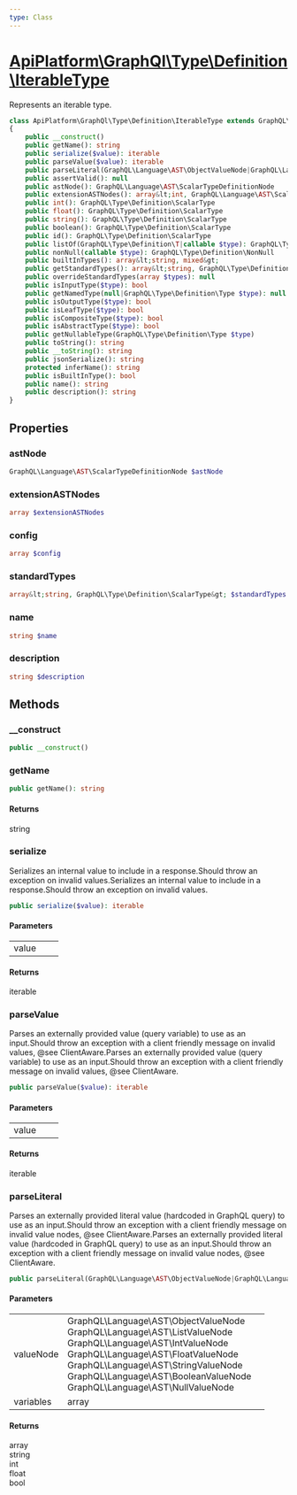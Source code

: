 ```yaml
---
type: Class
---
```


# [ApiPlatform\GraphQl\Type\Definition\IterableType](/docs/vmain/reference/GraphQl/Type/Definition/IterableType)

Represents an iterable type.


```php
class ApiPlatform\GraphQl\Type\Definition\IterableType extends GraphQL\Type\Definition\ScalarType implements JsonSerializable, Stringable, GraphQL\Type\Definition\OutputType, GraphQL\Type\Definition\InputType, GraphQL\Type\Definition\LeafType, GraphQL\Type\Definition\NullableType, GraphQL\Type\Definition\NamedType, `<a href="/docs/vmain/reference/GraphQl/Type/Definition/TypeInterface">ApiPlatform\GraphQl\Type\Definition\TypeInterface</a>`
{
    public __construct()
    public getName(): string
    public serialize($value): iterable
    public parseValue($value): iterable
    public parseLiteral(GraphQL\Language\AST\ObjectValueNode|GraphQL\Language\AST\ListValueNode|GraphQL\Language\AST\IntValueNode|GraphQL\Language\AST\FloatValueNode|GraphQL\Language\AST\StringValueNode|GraphQL\Language\AST\BooleanValueNode|GraphQL\Language\AST\NullValueNode $valueNode, null|array $variables): array|string|int|float|bool
    public assertValid(): null
    public astNode(): GraphQL\Language\AST\ScalarTypeDefinitionNode
    public extensionASTNodes(): array&lt;int, GraphQL\Language\AST\ScalarTypeExtensionNode&gt;
    public int(): GraphQL\Type\Definition\ScalarType
    public float(): GraphQL\Type\Definition\ScalarType
    public string(): GraphQL\Type\Definition\ScalarType
    public boolean(): GraphQL\Type\Definition\ScalarType
    public id(): GraphQL\Type\Definition\ScalarType
    public listOf(GraphQL\Type\Definition\T|callable $type): GraphQL\Type\Definition\ListOfType[]
    public nonNull(callable $type): GraphQL\Type\Definition\NonNull
    public builtInTypes(): array&lt;string, mixed&gt;
    public getStandardTypes(): array&lt;string, GraphQL\Type\Definition\ScalarType&gt;
    public overrideStandardTypes(array $types): null
    public isInputType($type): bool
    public getNamedType(null|GraphQL\Type\Definition\Type $type): null
    public isOutputType($type): bool
    public isLeafType($type): bool
    public isCompositeType($type): bool
    public isAbstractType($type): bool
    public getNullableType(GraphQL\Type\Definition\Type $type)
    public toString(): string
    public __toString(): string
    public jsonSerialize(): string
    protected inferName(): string
    public isBuiltInType(): bool
    public name(): string
    public description(): string
}
```
## Properties
### astNode

```php
GraphQL\Language\AST\ScalarTypeDefinitionNode $astNode
```



### extensionASTNodes

```php
array $extensionASTNodes
```



### config

```php
array $config
```



### standardTypes

```php
array&lt;string, GraphQL\Type\Definition\ScalarType&gt; $standardTypes
```



### name

```php
string $name
```



### description

```php
string $description
```



## Methods

### __construct



```php
public __construct()
```

### getName



```php
public getName(): string
```

#### Returns

string

### serialize

Serializes an internal value to include in a response.Should throw an exception on invalid values.Serializes an internal value to include in a response.Should throw an exception on invalid values.

```php
public serialize($value): iterable
```

#### Parameters

<table><tbody>
<tr><td>value</td><td></td><td></td></tr>
</tbody>
</table>

#### Returns

iterable

### parseValue

Parses an externally provided value (query variable) to use as an input.Should throw an exception with a client friendly message on invalid values, @see ClientAware.Parses an externally provided value (query variable) to use as an input.Should throw an exception with a client friendly message on invalid values, @see ClientAware.

```php
public parseValue($value): iterable
```

#### Parameters

<table><tbody>
<tr><td>value</td><td></td><td></td></tr>
</tbody>
</table>

#### Returns

iterable

### parseLiteral

Parses an externally provided literal value (hardcoded in GraphQL query) to use as an input.Should throw an exception with a client friendly message on invalid value nodes, @see ClientAware.Parses an externally provided literal value (hardcoded in GraphQL query) to use as an input.Should throw an exception with a client friendly message on invalid value nodes, @see ClientAware.

```php
public parseLiteral(GraphQL\Language\AST\ObjectValueNode|GraphQL\Language\AST\ListValueNode|GraphQL\Language\AST\IntValueNode|GraphQL\Language\AST\FloatValueNode|GraphQL\Language\AST\StringValueNode|GraphQL\Language\AST\BooleanValueNode|GraphQL\Language\AST\NullValueNode $valueNode, null|array $variables): array|string|int|float|bool
```

#### Parameters

<table><tbody>
<tr><td>valueNode</td><td>GraphQL\Language\AST\ObjectValueNode<br />GraphQL\Language\AST\ListValueNode<br />GraphQL\Language\AST\IntValueNode<br />GraphQL\Language\AST\FloatValueNode<br />GraphQL\Language\AST\StringValueNode<br />GraphQL\Language\AST\BooleanValueNode<br />GraphQL\Language\AST\NullValueNode</td><td></td></tr><tr><td>variables</td><td>array</td><td></td></tr>
</tbody>
</table>

#### Returns

array<br />string<br />int<br />float<br />bool
